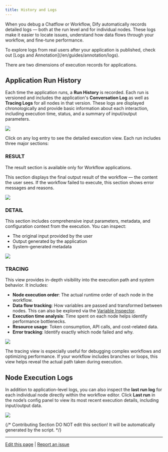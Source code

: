 ```yaml
---
title: History and Logs
---
```


When you debug a Chatflow or Workflow, Dify automatically records detailed logs — both at the run level and for individual nodes. These logs make it easier to locate issues, understand how data flows through your workflow, and fine-tune performance.

<Info>
    To explore logs from real users after your application is published, check out [Logs and Annotation](/en/guides/annotation/logs).
</Info>

There are two dimensions of execution records for applications.

## Application Run History

Each time the application runs, a **Run History** is recorded. Each run is versioned and includes the application's **Conversation Log** as well as **Tracing Logs** for all nodes in that version. These logs are displayed chronologically and provide basic information about each interaction, including execution time, status, and a summary of input/output parameters.

![](https://assets-docs.dify.ai/2025/04/08a885858cfa6e8863faac891a5be319.png)

Click on any log entry to see the detailed execution view. Each run includes three major sections:

### RESULT

<Warning>
    The result section is available only for Workflow applications.
</Warning>

This section displays the final output result of the workflow — the content the user sees. If the workflow failed to execute, this section shows error messages and reasons.

![](https://assets-docs.dify.ai/2025/06/22856751d278ffad99d0533d2d96e125.png)

### DETAIL

This section includes comprehensive input parameters, metadata, and configuration context from the execution. You can inspect:

- The original input provided by the user
- Output generated by the application
- System-generated metadata

![](https://assets-docs.dify.ai/2025/06/882b783cd843ab666f5bc3c06f78521d.png)

### TRACING

This view provides in-depth visibility into the execution path and system behavior. It includes:

- **Node execution order**: The actual runtime order of each node in the workflow.
- **Data flow tracking**: How variables are passed and transformed between nodes. This can also be explored via the [Variable Inspector](/en/guides/workflow/debug-and-preview/variable-inspect).
- **Execution time analysis**: Time spent on each node helps identify performance bottlenecks.
- **Resource usage**: Token consumption, API calls, and cost-related data.
- **Error tracking**: Identify exactly which node failed and why.

![](https://assets-docs.dify.ai/2025/06/9e614ac01b1f6e0aeadda78c91ce93b7.png)

The tracing view is especially useful for debugging complex workflows and optimizing performance. If your workflow includes branches or loops, this view helps reveal the actual path taken during execution.

## Node Execution Logs

In addition to application-level logs, you can also inspect the **last run log** for each individual node directly within the workflow editor. Click **Last run** in the node’s config panel to view its most recent execution details, including input/output data.

![](https://assets-docs.dify.ai/2025/06/9c6e57236d85f426a930424863042d7d.png)

{/*
Contributing Section
DO NOT edit this section!
It will be automatically generated by the script.
*/}

---

[Edit this page](https://github.com/langgenius/dify-docs/edit/main/en/guides/workflow/debug-and-preview/history-and-logs.mdx) | [Report an issue](https://github.com/langgenius/dify-docs/issues/new?title=Documentation%20Issue%3A%20history-and-logs&body=%23%23%20Issue%20Description%0A%3C%21--%20Please%20briefly%20describe%20the%20issue%20you%20found%20--%3E%0A%0A%23%23%20Page%20Link%0Ahttps%3A%2F%2Fgithub.com%2Flanggenius%2Fdify-docs%2Fblob%2Fmain%2Fen/guides/workflow/debug-and-preview%2Fhistory-and-logs.mdx%0A%0A%23%23%20Suggested%20Changes%0A%3C%21--%20If%20you%20have%20specific%20suggestions%20for%20changes%2C%20please%20describe%20them%20here%20--%3E%0A%0A%3C%21--%20Thank%20you%20for%20helping%20improve%20our%20documentation%21%20--%3E)
